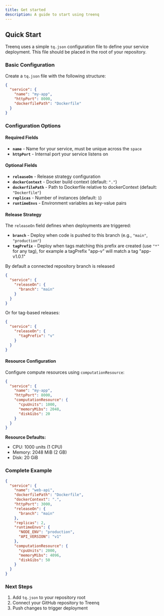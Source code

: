 ```yaml
---
title: Get started  
description: A guide to start using treenq
---
```


## Quick Start

Treenq uses a simple `tq.json` configuration file to define your service deployment. This file should be placed in the root of your repository.

### Basic Configuration

Create a `tq.json` file with the following structure:

```json
{
  "service": {
    "name": "my-app",
    "httpPort": 8000,
    "dockerfilePath": "Dockerfile"
  }
}
```

### Configuration Options

#### Required Fields

- **`name`** - Name for your service, must be unique across the `space`
- **`httpPort`** - Internal port your service listens on

#### Optional Fields

- **`releaseOn`** - Release strategy configuration
- **`dockerContext`** - Docker build context (default: `"."`)
- **`dockerfilePath`** - Path to Dockerfile relative to dockerContext (default: `"Dockerfile"`)
- **`replicas`** - Number of instances (default: `1`)
- **`runtimeEnvs`** - Environment variables as key-value pairs

#### Release Strategy

The `releaseOn` field defines when deployments are triggered:

- **`branch`** - Deploy when code is pushed to this branch (e.g., `"main"`, `"production"`)
- **`tagPrefix`** - Deploy when tags matching this prefix are created (use `"*"` for any tag), for example a tagPrefix "app-v" will match a tag "app-v1.0.1"

By default a connected repository branch is released

```json
{
  "service": {
    "releaseOn": {
      "branch": "main"
    }
  }
}
```

Or for tag-based releases:

```json
{
  "service": {
    "releaseOn": {
      "tagPrefix": "v"
    }
  }
}
```

#### Resource Configuration

Configure compute resources using `computationResource`:

```json
{
  "service": {
    "name": "my-app",
    "httpPort": 8000,
    "computationResource": {
      "cpuUnits": 1000,
      "memoryMibs": 2048,
      "diskGibs": 20
    }
  }
}
```

**Resource Defaults:**
- CPU: 1000 units (1 CPU)
- Memory: 2048 MiB (2 GB)
- Disk: 20 GiB

### Complete Example

```json
{
  "service": {
    "name": "web-api",
    "dockerfilePath": "Dockerfile",
    "dockerContext": ".",
    "httpPort": 3000,
    "releaseOn": {
      "branch": "main"
    },
    "replicas": 2,
    "runtimeEnvs": {
      "NODE_ENV": "production",
      "API_VERSION": "v1"
    },
    "computationResource": {
      "cpuUnits": 2000,
      "memoryMibs": 4096,
      "diskGibs": 50
    }
  }
}
```

### Next Steps

1. Add `tq.json` to your repository root
2. Connect your GitHub repository to Treenq
3. Push changes to trigger deployment

